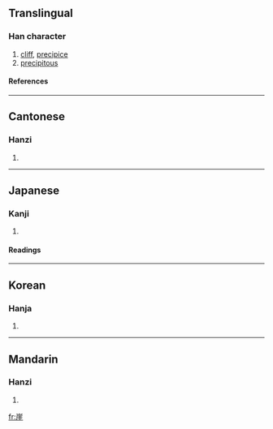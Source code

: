 ==Translingual==
===Han character===
{{Han char|rn=46|rad=山|as=08|sn=11|four=2221<sub>4</sub>|canj=山一土土 (UMGG)}}
# [[cliff]], [[precipice]]
# [[precipitous]]
====References====
{{Han ref|kx=0314.080|dkj=08180|dj=0614.250|hdz=10778.080|uh=5D16|ud=23830|bh=B156|bd=45398}}
----
==Cantonese==
===Hanzi===
{{yue-hanzi|jyut=|y=ngai4}}
# {{defn|Cantonese}}
----
==Japanese==
===Kanji===
{{ja-kanji|grade=|rs=山08}}
# {{defn|Japanese}} 
====Readings====
{{ja-readings|on=[[がい]] (gai)|kun=[[がけ]] (gake)}}
----
==Korean==
===Hanja===
{{ko-hanja|hangeul=[[애]], [[의]]|rv=ae, ui|mr=ae, ŭi}}
# {{defn|Korean}}
----
==Mandarin==
===Hanzi===
{{cmn-hanzi|pin=[[yá]] ([[ya2]]), [[yái]] ([[yai2]])|wg=ya<sup>2</sup>, yai<sup>2</sup>}}
# {{defn|Mandarin}}

[[fr:崖]]